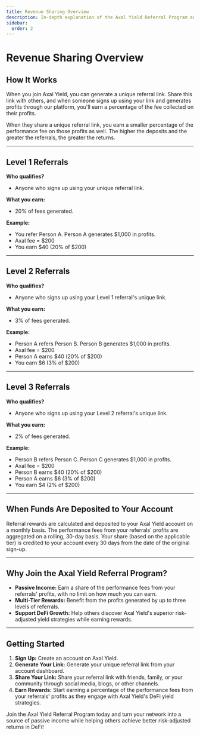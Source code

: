 ```yaml
---
title: Revenue Sharing Overview
description: In-depth explanation of the Axal Yield Referral Program and revenue sharing structure.
sidebar:
  order: 2
---
```


# Revenue Sharing Overview

## How It Works

When you join Axal Yield, you can generate a unique referral link. Share this link with others, and when someone signs up using your link and generates profits through our platform, you'll earn a percentage of the fee collected on their profits.

When they share a unique referral link, you earn a smaller percentage of the performance fee on those profits as well. The higher the deposits and the greater the referrals, the greater the returns.

---

## Level 1 Referrals

**Who qualifies?**
- Anyone who signs up using your unique referral link.

**What you earn:**
- 20% of fees generated.

**Example:**
- You refer Person A. Person A generates $1,000 in profits.
- Axal fee = $200
- You earn $40 (20% of $200)

---

## Level 2 Referrals

**Who qualifies?**
- Anyone who signs up using your Level 1 referral's unique link.

**What you earn:**
- 3% of fees generated.

**Example:**
- Person A refers Person B. Person B generates $1,000 in profits.
- Axal fee = $200
- Person A earns $40 (20% of $200)
- You earn $6 (3% of $200)

---

## Level 3 Referrals

**Who qualifies?**
- Anyone who signs up using your Level 2 referral's unique link.

**What you earn:**
- 2% of fees generated.

**Example:**
- Person B refers Person C. Person C generates $1,000 in profits.
- Axal fee = $200
- Person B earns $40 (20% of $200)
- Person A earns $6 (3% of $200)
- You earn $4 (2% of $200)

---

## When Funds Are Deposited to Your Account

Referral rewards are calculated and deposited to your Axal Yield account on a monthly basis. The performance fees from your referrals' profits are aggregated on a rolling, 30-day basis. Your share (based on the applicable tier) is credited to your account every 30 days from the date of the original sign-up.

---

## Why Join the Axal Yield Referral Program?

- **Passive Income:** Earn a share of the performance fees from your referrals' profits, with no limit on how much you can earn.
- **Multi-Tier Rewards:** Benefit from the profits generated by up to three levels of referrals.
- **Support DeFi Growth:** Help others discover Axal Yield's superior risk-adjusted yield strategies while earning rewards.

---

## Getting Started

1. **Sign Up:** Create an account on Axal Yield.
2. **Generate Your Link:** Generate your unique referral link from your account dashboard.
3. **Share Your Link:** Share your referral link with friends, family, or your community through social media, blogs, or other channels.
4. **Earn Rewards:** Start earning a percentage of the performance fees from your referrals' profits as they engage with Axal Yield's DeFi yield strategies.

Join the Axal Yield Referral Program today and turn your network into a source of passive income while helping others achieve better risk-adjusted returns in DeFi! 